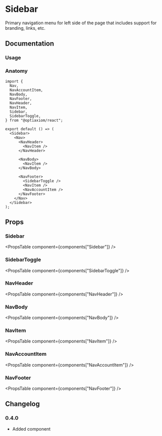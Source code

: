 
# Sidebar

Primary navigation menu for left side of the page that includes support for branding, links, etc.

## Documentation

### Usage

<Demo component="sidebar/usage" />

### Anatomy

```tsx
import {
  Nav,
  NavAccountItem,
  NavBody,
  NavFooter,
  NavHeader,
  NavItem,
  Sidebar,
  SidebarToggle,
} from "@optiaxiom/react";

export default () => (
  <Sidebar>
    <Nav>
      <NavHeader>
        <NavItem />
      </NavHeader>

      <NavBody>
        <NavItem />
      </NavBody>

      <NavFooter>
        <SidebarToggle />
        <NavItem />
        <NavAccountItem />
      </NavFooter>
    </Nav>
  </Sidebar>
);
```

## Props

### Sidebar

<PropsTable component={components["Sidebar"]} />

### SidebarToggle

<PropsTable component={components["SidebarToggle"]} />

### NavHeader

<PropsTable component={components["NavHeader"]} />

### NavBody

<PropsTable component={components["NavBody"]} />

### NavItem

<PropsTable component={components["NavItem"]} />

### NavAccountItem

<PropsTable component={components["NavAccountItem"]} />

### NavFooter

<PropsTable component={components["NavFooter"]} />

## Changelog

### 0.4.0

- Added component
